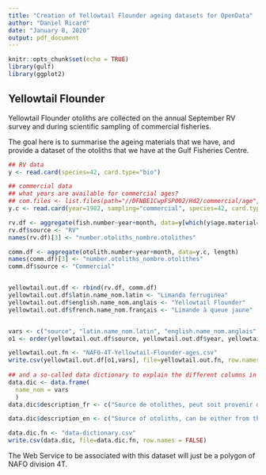 ```yaml
---
title: "Creation of Yellowtail Flounder ageing datasets for OpenData"
author: "Daniel Ricard"
date: "January 8, 2020"
output: pdf_document
---
```


```r
knitr::opts_chunk$set(echo = TRUE)
library(gulf)
library(ggplot2)
```

## Yellowtail Flounder
Yellowtail Flounder otoliths are collected on the annual September RV survey and during scientific sampling of commercial fisheries.

The goal here is to summarise the ageing materials that we have, and provide a dataset of the otoliths that we have at the Gulf Fisheries Centre.


```r
## RV data
y <- read.card(species=42, card.type="bio")

## commercial data
## what years are available for commercial ages?
## com.files <- list.files(path="//DFNBE1CwpFSP002/Hd2/commercial/age", pattern="wfage")
y.c <- read.card(year=1982, sampling="commercial", species=42, card.type="age") ## this loads all pre-1982 commercial ages

rv.df <- aggregate(fish.number~year+month, data=y[which(y$age.material==1),], length)
rv.df$source <- "RV"
names(rv.df)[3] <- "number.otoliths_nombre.otolithes"

comm.df <- aggregate(otolith.number~year+month, data=y.c, length)
names(comm.df)[3] <- "number.otoliths_nombre.otolithes"
comm.df$source <- "Commercial"


yellowtail.out.df <- rbind(rv.df, comm.df)
yellowtail.out.df$latin.name_nom.latin <- "Limanda ferruginea"
yellowtail.out.df$english.name_nom.anglais <- "Yellowtail Flounder"
yellowtail.out.df$french.name_nom.français <- "Limande à queue jaune"


vars <- c("source", "latin.name_nom.latin", "english.name_nom.anglais", "french.name_nom.français", "year","month","number.otoliths_nombre.otolithes")
o1 <- order(yellowtail.out.df$source, yellowtail.out.df$year, yellowtail.out.df$month)

yellowtail.out.fn <- "NAFO-4T-Yellowtail-Flounder-ages.csv"
write.csv(yellowtail.out.df[o1,vars], file=yellowtail.out.fn, row.names = FALSE)
  
## and a so-called data dictionary to explain the different columns in the CSV file
data.dic <- data.frame(
  name_nom = vars
  )
data.dic$description_fr <- c("Source de otolithes, peut soit provenir du relevé par navire de recherche (Research Vessel (RV)) ou d'échantillonnage des pêches commerciales (Commercial)", "Nom latin de l'espèce", "Nom anglais de l'espèce", "Nom français de l'espèce", "Année d'échantillonnage des otolithes", "Mois d'échantillonnage des otolithes", "Nombre d'otolithes dans la collection")

data.dic$description_en <- c("Source of otoliths, can be either from the Research Vessel (RV) survey or from commercial sampling (Commercial)", "Latin name of the species", "English name of the species", "French name of the species", "Year when otoliths were collected", "Month when otolith were collected", "Number of otoliths in collection")

data.dic.fn <- "data-dictionary.csv"
write.csv(data.dic, file=data.dic.fn, row.names = FALSE)
```

The Web Service to be associated with this dataset will just be a polygon of NAFO division 4T.



